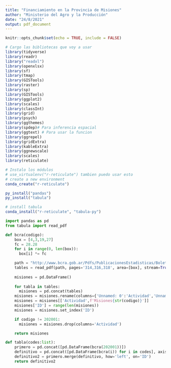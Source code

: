 ```yaml
---
title: "Financiamiento en la Provincia de Misiones"
author: "Ministerio del Agro y la Producción"
date: "24/8/2021"
output: pdf_document
---
```


```r
knitr::opts_chunk$set(echo = TRUE, include = FALSE)
```

```r
# Cargo las bibliotecas que voy a usar
library(tidyverse)
library(readr)
library("readxl")
library(openxlsx)
library(sf)
library(tmap)
library(GISTools)
library(raster)
library(sp)
library(GISTools)
library(ggplot2)
library(scales)
library(classInt)
library(grid)
library(psych)
library(ggthemes)
library(spdep)# Para inferencia espacial
library(ggtext) # Para usar la funcion 
library(ggrepel)
library(gridExtra)
library(kableExtra)
library(ggnewscale)
library(scales)
library(reticulate)

```

```r
# Instalo los módulos
# use_virtualenv("r-reticulate") tambien puedo usar esto
# create a new environment 
conda_create("r-reticulate")  

py_install("pandas")
py_install("tabula")

# install tabula
conda_install("r-reticulate", "tabula-py")

```

```python

import pandas as pd
from tabula import read_pdf

```

```python
  
def bcra(codigo):
    box = [4,3,19,27]
    fc = 28.28
    for i in range(0, len(box)):
      box[i] *= fc

    path = "http://www.bcra.gob.ar/Pdfs/PublicacionesEstadisticas/BoletinEstadistico/" + 'boldat' + str(codigo) +".pdf"
    tables = read_pdf(path, pages='314,316,318', area=[box], stream=True)
    
    misiones = pd.DataFrame()
    
    for tabla in tables:
      misiones = pd.concat(tables)
    misiones = misiones.rename(columns={'Unnamed: 0':'Actividad','Unnamed: 5':f'Misiones{str(codigo)}'})
    misiones = misiones[['Actividad',f'Misiones{str(codigo)}']]
    misiones['ID'] = range(len(misiones))
    misiones = misiones.set_index('ID')

    if codigo != 202001:
      misiones = misiones.drop(columns='Actividad')

    return misiones

def tabla(codes:list):
    primero = pd.concat([pd.DataFrame(bcra(202001))])
    definitivo = pd.concat([pd.DataFrame(bcra(i)) for i in codes], axis=1)
    definitivo2 = primero.merge(definitivo, how='left', on='ID') 
    return definitivo2

```



















